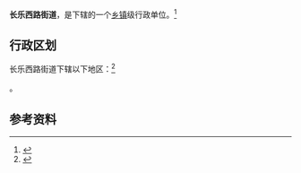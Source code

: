{{中国乡级行政区|61/01/02/008/000}}

'''长乐西路街道'''，是{{PRC admin/fullname|61/01/02/008/000|3}}下辖的一个[[乡镇|乡镇]]级行政单位。<ref>{{PRC admin/ref sgc|{{PRC admin/parent|61/01/02/008/000}}}}</ref>

== 行政区划 ==

长乐西路街道下辖以下地区：<ref>{{PRC admin/ref sgc|61/01/02/008/000}}</ref>

{{PRC admin/children|61/01/02/008/000}}。

== 参考资料 ==

{{reflist}}

{{行政区划小作品}}
{{PRC admin/navcat|61/01/02/008/000}}